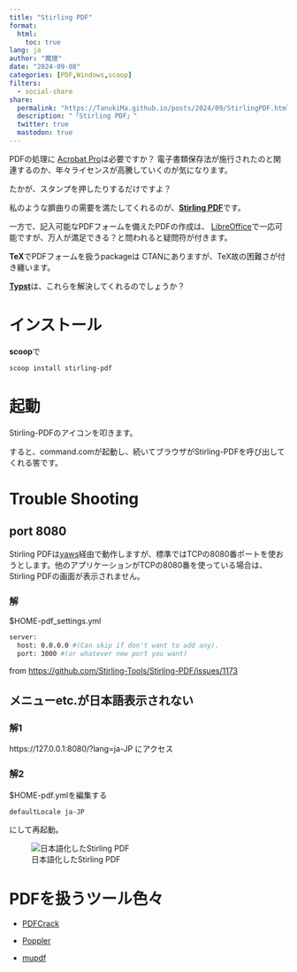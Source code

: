 ```yaml
---
title: "Stirling PDF"
format:
  html:
    toc: true
lang: ja
author: "魔狸"
date: "2024-09-08"
categories: [PDF,Windows,scoop]
filters:
  - social-share
share:
  permalink: "https://TanukiMa.github.io/posts/2024/09/StirlingPDF.html"
  description: "「Stirling PDF」"
  twitter: true
  mastodon: true
---
```

PDFの処理に [Acrobat Pro](https://www.adobe.com/jp/acrobat/acrobat-pro.html)は必要ですか？
電子書類保存法が施行されたのと関連するのか、年々ライセンスが高騰していくのが気になります。

たかが、スタンプを押したりするだけですよ？

私のような臍曲りの需要を満たしてくれるのが、[**Stirling PDF**](https://github.com/Stirling-Tools/Stirling-PDF)です。

一方で、記入可能なPDFフォームを備えたPDFの作成は、
[LibreOffice](https://www.libreoffice.org/)で一応可能ですが、万人が満足できる？と問われると疑問符が付きます。

**TeX**でPDFフォームを扱うpackageは CTANにありますが、TeX故の困難さが付き纏います。

[**Typst**](https://typst.app/)は、これらを解決してくれるのでしょうか？

# インストール
**scoop**で
```bash
scoop install stirling-pdf 
```
# 起動
Stirling-PDFのアイコンを叩きます。

すると、command.comが起動し、続いてブラウザがStirling-PDFを呼び出してくれる筈です。

# Trouble Shooting

## port 8080
Stirling PDFは[yaws](https://erlyaws.github.io/)経由で動作しますが、標準ではTCPの8080番ポートを使おうとします。他のアプリケーションがTCPの8080番を使っている場合は、Stirling PDFの画面が表示されません。

### 解
$HOME\scoop\persist\stirling-pdf\configs\custom_settings.yml 
```bash
server:
  host: 0.0.0.0 #(Can skip if don't want to add any).
  port: 3000 #(or whatever new port you want)
```
from [https://github.com/Stirling-Tools/Stirling-PDF/issues/1173](https://github.com/Stirling-Tools/Stirling-PDF/issues/1173)

## メニューetc.が日本語表示されない
### 解1
https://127.0.0.1:8080/?lang=ja-JP にアクセス

### 解2
$HOME\scoop\persist\stirling-pdf\configs\settings.ymlを編集する
```bash
defaultLocale ja-JP
```
にして再起動。

![日本語化したStirling PDF](StirlingPDFja.png)

# PDFを扱うツール色々

* [PDFCrack](https://pdfcrack.sourceforge.net/)

* [Poppler](https://poppler.freedesktop.org/)

* [mupdf](https://mupdf.com/)


